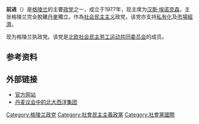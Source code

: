{{Infobox Political Party
|country = 格陵蘭
|name = 前进
|native_name = Siumut
|logo = Siumut logo 2021.svg
|leader = [[金·基爾森|金·基爾森]]
|colorcode = #DC241f
|foundation = 1977年7月29日
|headquarters = [[瑟莫蘇克|瑟莫蘇克]][[努克|努克]]
|affiliation1_title = 北欧组织
|affiliation1 = [[北歐社會民主勞工運動共同委員會|北歐社會民主勞工運動共同委員會]]
|youth_wing = 前進青年
|position = [[中間偏左|中間偏左]]<ref name="Cook2001">{{cite book|author=Bernard A. Cook|title=Europe Since 1945: An Encyclopedia|url=https://books.google.com/books?id=P7-2AgAAQBAJ&pg=PT585|date=2001-02-08|publisher=Routledge|isbn=978-1-135-17932-8|page=585}}</ref>
|ideology = [[社会民主主义|社会民主主义]]<br>{{link-en|格陵兰独立|Greenlandic independence}}<ref>{{cite news|title=Siumut wants independence for Greenland|url=http://www.dr.dk/Nyheder/Andre_sprog/English/2013/02/21/133601.htm|accessdate=2016-04-24|work=[[DR_(broadcaster)|DR]]|date=2013-02-21|archiveurl=https://web.archive.org/web/20160424101844/http://www.dr.dk/Nyheder/Andre_sprog/English/2013/02/21/133601.htm|archivedate=2016-04-24|dead-url=no}}</ref><br>[[歐洲懷疑主義|歐洲懷疑主義]]<br>[[左翼民族主义|左翼民族主义]]
|seats1_title = [[格陵蘭議會|格陵蘭議會]]
|seats1 = {{Composition bar|11|31|hex=#DC241f}}
| seats2_title = [[格陵蘭行政區劃|自治市]]
|seats2        = {{Composition bar|39|73|hex=#DC241f}}
|seats3_title  = [[丹麥議會|丹麥議會]]<br>（格陵蘭席位）
|seats3        = {{Composition bar|1|2|hex=#DC241f}}
|international = 无
|european = 无
|colours = [[紅色|紅色]]
|website = {{url|http://www.siumut.gl/}}
}}
'''前进'''（{{lang-kl|Siumut}}）是[[格陵兰|格陵兰]]的主要[[政党|政党]]之一，成立于1977年，现主席为[[汉斯·埃诺克森|汉斯·埃诺克森]]，主张格陵兰完全脫離[[丹麥|丹麥]]獨立。作為[[社会民主主义|社会民主主义]]政党，该党亦支持[[私有化|私有化]]及[[市場經濟|市場經濟]]。

现为格陵兰执政党。该党是[[北欧社会民主劳工运动共同委员会|北欧社会民主劳工运动共同委员会]]的成员。

== 参考资料 ==
{{reflist}}

== 外部链接 ==
* [http://www.siumut.gl 官方网站] {{Webarchive|url=http://wayback.vefsafn.is/wayback/20041027155828/http://www.siumut.gl/ |date=2004-10-27 }}
* [https://web.archive.org/web/20070701180918/http://www.dnag.dk/index.php?id=57&L=4 丹麦议会中的北大西洋集团]
{{格陵蘭小作品}}

{{格陵兰政党}}
{{丹麥政黨}}

[[Category:格陵兰政党|Category:格陵兰政党]]
[[Category:社會民主主義政黨|Category:社會民主主義政黨]]
[[Category:社會黨國際|Category:社會黨國際]]